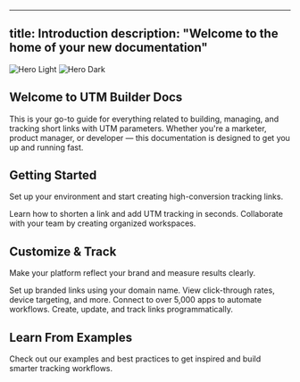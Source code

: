 ---

title: Introduction
description: "Welcome to the home of your new documentation"
------------------------------------------------------------

<img
className="block dark:hidden"
src="/images/hero-light.png"
alt="Hero Light"
/> <img
className="hidden dark:block"
src="/images/hero-dark.png"
alt="Hero Dark"
/>

## Welcome to UTM Builder Docs

This is your go-to guide for everything related to building, managing, and tracking short links with UTM parameters. Whether you're a marketer, product manager, or developer — this documentation is designed to get you up and running fast.

## Getting Started

Set up your environment and start creating high-conversion tracking links.

<CardGroup cols={2}>
  <Card
    title="Create Your First UTM Link"
    icon="pen-to-square"
    href="/link-management/create-link"
  >
    Learn how to shorten a link and add UTM tracking in seconds.
  </Card>
  <Card
    title="Set Up Workspaces"
    icon="building"
    href="/workspaces/manage-workspaces"
  >
    Collaborate with your team by creating organized workspaces.
  </Card>
</CardGroup>

## Customize & Track

Make your platform reflect your brand and measure results clearly.

<CardGroup cols={2}>
  <Card
    title="Use Your Own Domain"
    icon="link"
    href="/domains/custom-domain"
  >
    Set up branded links using your domain name.
  </Card>
  <Card
    title="Track Campaign Performance"
    icon="chart-line"
    href="/analytics/overview"
  >
    View click-through rates, device targeting, and more.
  </Card>
  <Card
    title="Automate with Zapier"
    icon="bolt"
    href="/integrations/zapier"
  >
    Connect to over 5,000 apps to automate workflows.
  </Card>
  <Card
    title="Access Developer API"
    icon="code"
    href="/api/index"
  >
    Create, update, and track links programmatically.
  </Card>
</CardGroup>

## Learn From Examples

Check out our examples and best practices to get inspired and build smarter tracking workflows.
